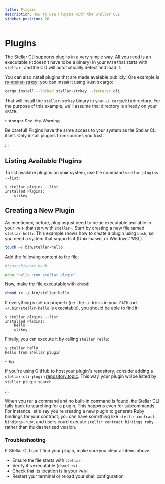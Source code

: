 ```yaml
---
title: Plugins
description: How to Use Plugins with the Stellar CLI
sidebar_position: 20
---
```


# Plugins

The Stellar CLI supports plugins in a very simple way. All you need is an executable (it doesn't have to be a binary) in your `PATH` that starts with `stellar-` and the CLI will automatically detect and load it.

You can also install plugins that are made available publicly. One example is [rs-stellar-strkey](https://github.com/stellar/rs-stellar-strkey); you can install it using Rust's cargo:

```sh
cargo install --locked stellar-strkey --features cli
```

That will install the `stellar-strkey` binary in your `~/.cargo/bin` directory. For the purpose of this example, we'll assume that directory is already on your `$PATH`.

:::danger Security Warning

Be careful! Plugins have the same access to your system as the Stellar CLI itself. Only install plugins from sources you trust.

:::

## Listing Available Plugins

To list available plugins on your system, use the command `stellar plugins --list`:

```console
$ stellar plugins --list
Installed Plugins:
    strkey
```

## Creating a New Plugin

As mentioned, before, plugins just need to be an executable available in your `PATH` that start with `stellar-`. Start by creating a new file named `stellar-hello`. This example shows how to create a plugin using `bash`, so you need a system that supports it (Unix-based, or Windows' WSL).

```sh
touch ~/.bin/stellar-hello
```

Add the following content to the file:

```bash
#!/usr/bin/env bash

echo "hello from stellar plugin"
```

Now, make the file executable with `chmod`:

```sh
chmod +x ~/.bin/stellar-hello
```

If everything is set up properly (i.e. the `~/.bin` is in your `PATH` and `~/.bin/stellar-hello` is executable), you should be able to find it:

```console
$ stellar plugins --list
Installed Plugins:
    hello
    strkey
```

Finally, you can execute it by calling `stellar hello`:

```console
$ stellar hello
hello from stellar plugin
```

:::tip

If you're using GitHub to host your plugin's repository, consider adding a `stellar-cli-plugin` [repository topic](https://docs.github.com/en/repositories/managing-your-repositorys-settings-and-features/customizing-your-repository/classifying-your-repository-with-topics). This way, your plugin will be listed by `stellar plugin search`.

:::

When you run a command and no built-in command is found, the Stellar CLI falls back to searching for a plugin. This happens even for subcommands. For instance, let's say you're creating a new plugin to generate Ruby bindings for your contract; you can have something like `stellar-contract-bindings-ruby`, and users could execute `stellar contract bindings ruby` rather than the dasherized version.

### Troubleshooting

If Stellar CLI can't find your plugin, make sure you clear all items above:

- Ensure the file starts with `stellar-`
- Verify it's executable (`chmod +x`)
- Check that its location is in your `PATH`
- Restart your terminal or reload your shell configuration
